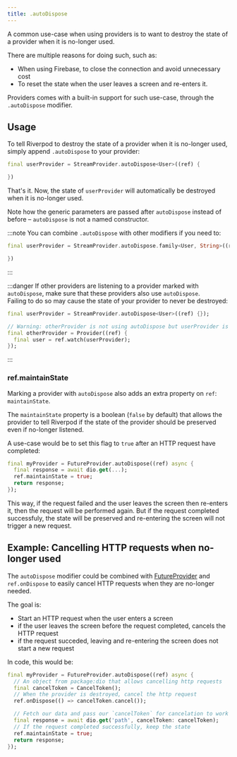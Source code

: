 ```yaml
---
title: .autoDispose
---
```



A common use-case when using providers is to want to destroy the state of a provider
when it is no-longer used.

There are multiple reasons for doing such, such as:

- When using Firebase, to close the connection and avoid unnecessary cost
- To reset the state when the user leaves a screen and re-enters it.

Providers comes with a built-in support for such use-case, through the `.autoDispose`
modifier.

## Usage

To tell Riverpod to destroy the state of a provider when it is no-longer used,
simply append `.autoDispose` to your provider:

```dart
final userProvider = StreamProvider.autoDispose<User>((ref) {

})
```

That's it. Now, the state of `userProvider` will automatically be destroyed
when it is no-longer used.

Note how the generic parameters are passed after `autoDispose` instead of before –
`autoDispose` is not a named constructor.

:::note
You can combine `.autoDispose` with other modifiers if you need to:

```dart
final userProvider = StreamProvider.autoDispose.family<User, String>((ref, id) {

})
```

:::

:::danger
If other providers are listening to a provider marked with `autoDispose`, make
sure that these providers also use `autoDispose`.  
Failing to do so may cause the state of your provider to never be destroyed:

```dart
final userProvider = StreamProvider.autoDispose<User>((ref) {});

// Warning: otherProvider is not using autoDispose but userProvider is
final otherProvider = Provider((ref) {
  final user = ref.watch(userProvider);
});
```

:::

### ref.maintainState

Marking a provider with `autoDispose` also adds an extra property on `ref`: `maintainState`.

The `maintainState` property is a boolean (`false` by default) that allows
the provider to tell Riverpod if the state of the provider should be preserved
even if no-longer listened.

A use-case would be to set this flag to `true` after an HTTP request have
completed:

```dart
final myProvider = FutureProvider.autoDispose((ref) async {
  final response = await dio.get(...);
  ref.maintainState = true;
  return response;
});
```

This way, if the request failed and the user leaves the screen then re-enters
it, then the request will be performed again.
But if the request completed successfuly, the state will be preserved
and re-entering the screen will not trigger a new request.

## Example: Cancelling HTTP requests when no-longer used

The `autoDispose` modifier could be combined with [FutureProvider] and `ref.onDispose`
to easily cancel HTTP requests when they are no-longer needed.

The goal is:

- Start an HTTP request when the user enters a screen
- if the user leaves the screen before the request completed, cancels the HTTP request
- if the request succeded, leaving and re-entering the screen does not start a new request

In code, this would be:

```dart
final myProvider = FutureProvider.autoDispose((ref) async {
  // An object from package:dio that allows cancelling http requests
  final cancelToken = CancelToken();
  // When the provider is destroyed, cancel the http request
  ref.onDispose(() => cancelToken.cancel());

  // Fetch our data and pass our `cancelToken` for cancelation to work
  final response = await dio.get('path', cancelToken: cancelToken);
  // If the request completed successfully, keep the state
  ref.maintainState = true;
  return response;
});
```

[provider]: https://pub.dev/documentation/riverpod/latest/riverpod/Provider-class.html
[futureprovider]: https://pub.dev/documentation/riverpod/latest/riverpod/FutureProvider-class.html
